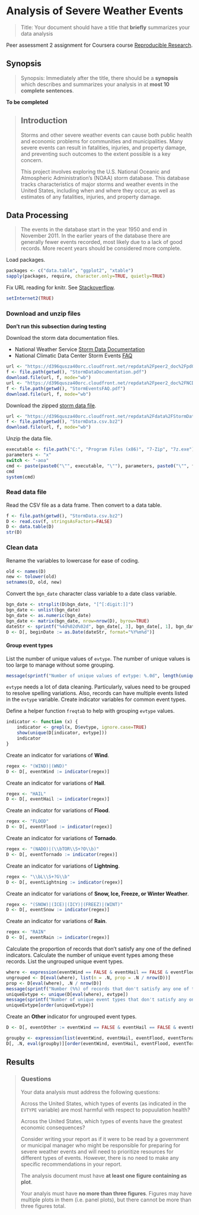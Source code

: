 # Analysis of Severe Weather Events

> Title: Your document should have a title that **briefly** summarizes your data
> analysis

Peer assessment 2 assignment for Coursera course [Reproducible Research](Reproducible Research).


## Synopsis

> Synopsis: Immediately after the title, there should be a **synopsis** which
> describes and summarizes your analysis in at **most 10 complete sentences**.

**To be completed**

> ## Introduction
> 
> Storms and other severe weather events can cause both public health and economic
> problems for communities and municipalities. Many severe events can result in
> fatalities, injuries, and property damage, and preventing such outcomes to the
> extent possible is a key concern.
> 
> This project involves exploring the U.S. National Oceanic and Atmospheric
> Administration's (NOAA) storm database. This database tracks characteristics of
> major storms and weather events in the United States, including when and where
> they occur, as well as estimates of any fatalities, injuries, and property
> damage.
> 


## Data Processing

> The events in the database start in the year 1950 and end in November 2011. In
> the earlier years of the database there are generally fewer events recorded,
> most likely due to a lack of good records. More recent years should be
> considered more complete.

Load packages.
  
```r
packages <- c("data.table", "ggplot2", "xtable")
sapply(packages, require, character.only=TRUE, quietly=TRUE)
```

Fix URL reading for knitr. See [Stackoverflow](http://stackoverflow.com/a/20003380).

```r
setInternet2(TRUE)
```

### Download and unzip files

**Don't run this subsection during testing**

Download the storm data documentation files.

* National Weather Service [Storm Data Documentation](https://d396qusza40orc.cloudfront.net/repdata%2Fpeer2_doc%2Fpd01016005curr.pdf)
* National Climatic Data Center Storm Events [FAQ](https://d396qusza40orc.cloudfront.net/repdata%2Fpeer2_doc%2FNCDC%20Storm%20Events-FAQ%20Page.pdf)

```r
url <- "https://d396qusza40orc.cloudfront.net/repdata%2Fpeer2_doc%2Fpd01016005curr.pdf"
f <- file.path(getwd(), "StormDataDocumentation.pdf")
download.file(url, f, mode="wb")
url <- "https://d396qusza40orc.cloudfront.net/repdata%2Fpeer2_doc%2FNCDC%20Storm%20Events-FAQ%20Page.pdf"
f <- file.path(getwd(), "StormEventsFAQ.pdf")
download.file(url, f, mode="wb")
```

Download the zipped [storm data file](https://d396qusza40orc.cloudfront.net/repdata%2Fdata%2FStormData.csv.bz2).

```r
url <- "https://d396qusza40orc.cloudfront.net/repdata%2Fdata%2FStormData.csv.bz2"
f <- file.path(getwd(), "StormData.csv.bz2")
download.file(url, f, mode="wb")
```

Unzip the data file.

```r
executable <- file.path("C:", "Program Files (x86)", "7-Zip", "7z.exe")
parameters <- "x"
switch <- "-aoa"
cmd <- paste(paste0("\"", executable, "\""), parameters, paste0("\"", f, "\""), switch)
cmd
system(cmd)
```


### Read data file

Read the CSV file as a data frame.
Then convert to a data table.

```r
f <- file.path(getwd(), "StormData.csv.bz2")
D <- read.csv(f, stringsAsFactors=FALSE)
D <- data.table(D)
str(D)
```


### Clean data

Rename the variables to lowercase for ease of coding.

```r
old <- names(D)
new <- tolower(old)
setnames(D, old, new)
```

Convert the `bgn_date` character class variable to a date class variable.

```r
bgn_date <- strsplit(D$bgn_date, "[^[:digit:]]")
bgn_date <- unlist(bgn_date)
bgn_date <- as.numeric(bgn_date)
bgn_date <- matrix(bgn_date, nrow=nrow(D), byrow=TRUE)
dateStr <- sprintf("%4d%02d%02d", bgn_date[, 3], bgn_date[, 1], bgn_date[, 2])
D <- D[, beginDate := as.Date(dateStr, format="%Y%m%d")]
```

#### Group event types

List the number of unique values of `evtype`.
The number of unique values is too large to manage without some grouping.

```r
message(sprintf("Number of unique values of evtype: %.0d", length(unique(D$evtype))))
```

`evtype` needs a lot of data cleaning.
Particularly, values need to be grouped to resolve spelling variations.
Also, records can have multiple events listed in the `evtype` variable.
Create indicator variables for common event types.

Define a helper function `freqtab` to help with grouping `evtype` values.

```r
indicator <- function (x) {
	indicator <- grepl(x, D$evtype, ignore.case=TRUE)
	show(unique(D[indicator, evtype]))
	indicator
}
```

Create an indicator for variations of **Wind**.

```r
regex <- "(WIND)|(WND)"
D <- D[, eventWind := indicator(regex)]
```

Create an indicator for variations of **Hail**.

```r
regex <- "HAIL"
D <- D[, eventHail := indicator(regex)]
```

Create an indicator for variations of **Flood**.

```r
regex <- "FLOOD"
D <- D[, eventFlood := indicator(regex)]
```

Create an indicator for variations of **Tornado**.

```r
regex <- "(NADO)|(\\bTOR\\S+?O\\b)"
D <- D[, eventTornado := indicator(regex)]
```

Create an indicator for variations of **Lightning**.

```r
regex <- "\\bL\\S+?G\\b"
D <- D[, eventLightning := indicator(regex)]
```

Create an indicator for variations of **Snow, Ice, Freeze, or Winter Weather**.

```r
regex <- "(SNOW)|(ICE)|(ICY)|(FREEZ)|(WINT)"
D <- D[, eventSnow := indicator(regex)]
```

Create an indicator for variations of **Rain**.

```r
regex <- "RAIN"
D <- D[, eventRain := indicator(regex)]
```

Calculate the proportion of records that don't satisfy any one of the defined indicators.
Calculate the number of unique event types among these records.
List the ungrouped unique event types.

```r
where <- expression(eventWind == FALSE & eventHail == FALSE & eventFlood == FALSE & eventTornado == FALSE & eventLightning == FALSE & eventSnow == FALSE & eventRain == FALSE)
ungrouped <- D[eval(where), list(n = .N, prop = .N / nrow(D))]
prop <- D[eval(where), .N / nrow(D)]
message(sprintf("Number (%%) of records that don't satisfy any one of the defined indicators: %.0d (%.2f%%)", ungrouped$n, ungrouped$prop * 100))
uniqueEvtype <- unique(D[eval(where), evtype])
message(sprintf("Number of unique event types that don't satisfy any one of the defined indicators: %.0d", length(uniqueEvtype)))
uniqueEvtype[order(uniqueEvtype)]
```

Create an **Other** indicator for ungrouped event types.

```r
D <- D[, eventOther := eventWind == FALSE & eventHail == FALSE & eventFlood == FALSE & eventTornado == FALSE & eventLightning == FALSE & eventSnow == FALSE & eventRain == FALSE]
```

```r
groupby <- expression(list(eventWind, eventHail, eventFlood, eventTornado, eventLightning, eventSnow, eventRain, eventOther))
D[, .N, eval(groupby)][order(eventWind, eventHail, eventFlood, eventTornado, eventLightning, eventSnow, eventRain, eventOther, decreasing=TRUE)]
```



## Results

> ### Questions
> 
> Your data analysis must address the following questions:
> 
> Across the United States, which types of events (as indicated in the `EVTYPE`
> variable) are most harmful with respect to popuulation health?
> 
> Across the United States, which types of events have the greatest economic
> consequences?
> 
> Consider writing your report as if it were to be read by a government or
> municipal manager who might be responsible for preparing for severe weather
> events and will need to prioritize resources for different types of events.
> However, there is no need to make any specific recommendations in your report.
> 
> The analysis document must have **at least one figure containing as plot**.
> 
> Your analyis must have **no more than three figures**. Figures may have multiple
> plots in them (i.e. panel plots), but there cannot be more than three figures
> total.
> 

